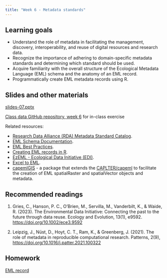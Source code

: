 ```yaml
---
title: "Week 6 - Metadata standards"
---
```


## Learning goals

-   Understand the role of metadata in facilitating the management, discovery, interoperability, and reuse of digital resources and research data.
-   Recognize the importance of adhering to domain-specific metadata standards and determining which standard should be used.
-   Acquire familiarity with the overall structure of the Ecological Metadata Language (EML) schema and the anatomy of an EML record.
-   Programmatically create EML metadata records using R.

## Slides and other materials

[slides-07.pptx](slides-07.pptx)

[Class data GitHub repository, week 6](https://github.com/UCSB-Library-Research-Data-Services/bren-meds213-spring-2023-class-data/tree/main/week6) for in-class exercise

Related resources:

-   [Research Data Alliance (RDA) Metadata Standard Catalog](https://rdamsc.bath.ac.uk).
-   [EML Schema Documentation](https://eml.ecoinformatics.org/).
-   [EML Best Practices](https://ediorg.github.io/data-package-best-practices/eml-best-practices.html).
-   [Creating EML records in R](https://github.com/ropensci/EML).
-   [EzEML - Ecological Data Initiative (EDI)](https://ezeml.edirepository.org/).
-   [Excel to EML](https://github.com/lkuiucsb/Excel-to-EML).
-   [capemlGIS](https://caplter.github.io/capemlGIS/) - a package that extends the [CAPLTER/capeml](https://github.com/CAPLTER/capeml) to facilitate the creation of EML spatialRaster and spatialVector objects and metadata.

## Recommended readings

1.  Gries, C., Hanson, P. C., O'Brien, M., Servilla, M., Vanderbilt, K., & Waide, R. (2023). The Environmental Data Initiative: Connecting the past to the future through data reuse. Ecology and Evolution, 13(1), e9592. <https://doi.org/10.1002/ece3.9592>

2.  Leipzig, J., Nüst, D., Hoyt, C. T., Ram, K., & Greenberg, J. (2021). The role of metadata in reproducible computational research. Patterns, 2(9), <https://doi.org/10.1016/j.patter.2021.100322>

## Homework

[EML record](hw-07.qmd)
